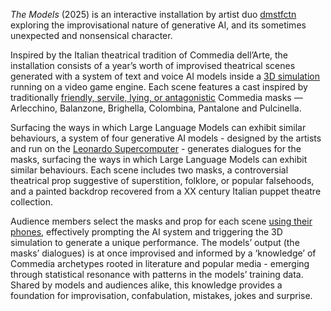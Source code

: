 *The Models* (2025) is an interactive installation by artist duo [dmstfctn](https://dmstfctn.net) exploring the improvisational nature of generative AI, and its sometimes unexpected and nonsensical character.

Inspired by the Italian theatrical tradition of Commedia dell’Arte, the installation consists of a year’s worth of improvised theatrical scenes generated with a system of text and voice AI models inside a [3D simulation](#content-the-output-systen) running on a video game engine. Each scene features a cast inspired by traditionally [friendly, servile, lying, or antagonistic](#content-ai-tendencies) Commedia masks — Arlecchino, Balanzone, Brighella, Colombina, Pantalone and Pulcinella.

Surfacing the ways in which Large Language Models can exhibit similar behaviours, a system of four generative AI models - designed by the artists and run on the [Leonardo Supercomputer](#content-hardware-and-batching) - generates dialogues for the masks, surfacing the ways in which Large Language Models can exhibit similar behaviours. Each scene includes two masks, a controversial theatrical prop suggestive of superstition, folklore, or popular falsehoods, and a painted backdrop recovered from a XX century Italian puppet theatre collection.

Audience members select the masks and prop for each scene [using their phones](#content-interface-and-server), effectively prompting the AI system and triggering the 3D simulation to generate a unique performance. The models’ output (the masks’ dialogues) is at once improvised and informed by a ‘knowledge’ of Commedia archetypes rooted in literature and popular media - emerging through statistical resonance with patterns in the models’ training data. Shared by models and audiences alike, this knowledge provides a foundation for improvisation, confabulation, mistakes, jokes and surprise.